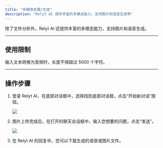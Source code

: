 ```yaml
---
title: "多媒体处理/生成"
description: "Relyt AI 提供丰富的多模态能力，支持图片和语音生成等"
---
```


除了文件分析外，Relyt AI 还提供丰富的多模态能力，支持图片和语音生成。

---

## 使用限制

输入文本转换为音频时，长度不得超过 5000 个字符。

---

## 操作步骤

1. 登录 Relyt AI，在底部对话框中，选择找到底部对话框，点击“开始新对话”按钮。

    <Frame>
     <img src="/user/img/new-chat.png" style={{ borderRadius: '0.5rem' }} />
    </Frame>


2. 图片上传完成后，在打开的聊天会话框中，输入您想要的问题，点击“发送”。

    <Frame>
     <img src="/user/img/text-to-image.png" style={{ borderRadius: '0.5rem' }} />
    </Frame>


3. 在 Relyt AI 的回复中，您可以下载生成的语音或图片文件。